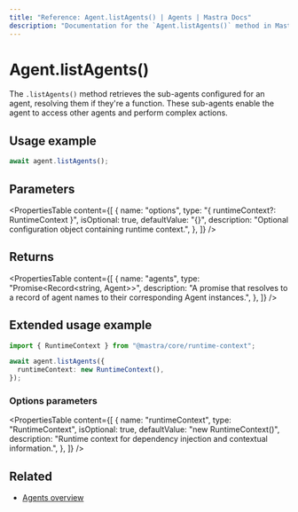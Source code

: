 ```yaml
---
title: "Reference: Agent.listAgents() | Agents | Mastra Docs"
description: "Documentation for the `Agent.listAgents()` method in Mastra agents, which retrieves the sub-agents that the agent can access."
---
```


# Agent.listAgents()

The `.listAgents()` method retrieves the sub-agents configured for an agent, resolving them if they're a function. These sub-agents enable the agent to access other agents and perform complex actions.

## Usage example

```typescript copy
await agent.listAgents();
```

## Parameters

<PropertiesTable
  content={[
    {
      name: "options",
      type: "{ runtimeContext?: RuntimeContext }",
      isOptional: true,
      defaultValue: "{}",
      description: "Optional configuration object containing runtime context.",
    },
  ]}
/>

## Returns

<PropertiesTable
  content={[
    {
      name: "agents",
      type: "Promise<Record<string, Agent>>",
      description:
        "A promise that resolves to a record of agent names to their corresponding Agent instances.",
    },
  ]}
/>

## Extended usage example

```typescript copy
import { RuntimeContext } from "@mastra/core/runtime-context";

await agent.listAgents({
  runtimeContext: new RuntimeContext(),
});
```

### Options parameters

<PropertiesTable
  content={[
    {
      name: "runtimeContext",
      type: "RuntimeContext",
      isOptional: true,
      defaultValue: "new RuntimeContext()",
      description:
        "Runtime context for dependency injection and contextual information.",
    },
  ]}
/>

## Related

- [Agents overview](/docs/agents/overview)
